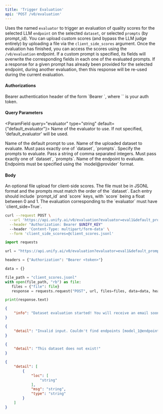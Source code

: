 ```yaml
---
title: 'Trigger Evaluation'
api: 'POST /v0/evaluation'
---
```

Uses the named `evaluator` to trigger an evaluation of quality scores for the
selected LLM `endpoint` on the selected `dataset`, or selected `prompts` (by
prompt_id). You can upload custom scores (and bypass the LLM judge entirely) by
uploading a file via the `client_side_scores` argument. Once the evaluation has
finished, you can access the scores using the `/v0/evaluation` endpoint. If a custom
prompt is specified, its fields will overwrite the corresponding fields in each one
of the evaluated prompts. If a response for a given prompt has already been
provided for the selected endpoint, during another evaluation, then this response
will be re-used during the current evaluation.

#### Authorizations

<ParamField header="Authorization" type="string" required="true">
  Bearer authentication header of the form `Bearer <token>`, where `<token>` is your auth token.
</ParamField>

#### Query Parameters

<ParamField query="evaluator" type="string"  default={"default_evaluator"}>
Name of the evaluator to use. If not specified, 'default_evaluator' will be used.
</ParamField>

<ParamField query="default_prompt" type="string" >
Name of the default prompt to use.
</ParamField>

<ParamField query="dataset" type="string | null" >
Name of the uploaded dataset to evaluate. Must pass exactly one of `dataset`, `prompts`.
</ParamField>

<ParamField query="prompts" type="string | null" >
Specify the prompts to evaluate. Pass a string of comma separated integers. Must pass exactly one of `dataset`, `prompts`.
</ParamField>

<ParamField query="endpoint" type="string" required="true">
Name of the endpoint to evaluate. Endpoints must be specified using the `model@provider` format.
</ParamField>

#### Body

<ParamField body="client_side_scores" type="binary" >
An optional file upload for client-side scores. The file must be in JSONL format and the prompts must match the order of the `dataset`. Each entry should include `prompt_id` and `score` keys, with `score` being a float between 0 and 1. The evaluation corresponding to the `evaluator` must have `client_side=True`.
</ParamField>

<RequestExample>

```bash cURL
curl --request POST \
  --url 'https://api.unify.ai/v0/evaluation?evaluator=eval1&default_prompt=default_prompt1&dataset=dataset1&prompts=34,89,127&endpoint=gpt-4o-mini@openai' \
  --header "Authorization: Bearer $UNIFY_KEY"
  --header 'Content-Type: multipart/form-data' \
  --form 'client_side_scores=@client_scores.jsonl'
```

```python Python
import requests

url = "https://api.unify.ai/v0/evaluation?evaluator=eval1&default_prompt=default_prompt1&dataset=dataset1&prompts=34,89,127&endpoint=gpt-4o-mini@openai"

headers = {"Authorization": "Bearer <token>"}

data = {}

file_path = "client_scores.jsonl"
with open(file_path, "rb") as file:
   files = {"file": file}
   response = requests.request("POST", url, files=files, data=data, headers=headers)

print(response.text)
```

</RequestExample>
<ResponseExample>

```json 200
{
    "info": "Dataset evaluation started! You will receive an email soon!"
}
```

```json 400
{
    "detail": "Invalid input. Couldn't find endpoints [model_1@endpoint_1, model_2@endpoint_2]."
}
```

```json 404
{
    "detail": "This dataset does not exist!"
}
```

```json 422
{
    "detail": [
        {
            "loc": [
                "string"
            ],
            "msg": "string",
            "type": "string"
        }
    ]
}
```

</ResponseExample>
